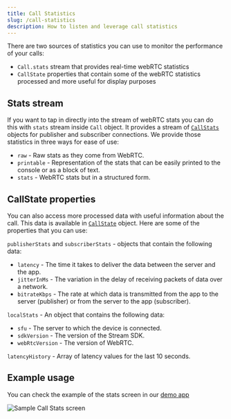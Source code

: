 ```yaml
---
title: Call Statistics
slug: /call-statistics
description: How to listen and leverage call statistics
---
```


There are two sources of statistics you can use to monitor the performance of your calls:
- `Call.stats` stream that provides real-time webRTC statistics
- `CallState` properties that contain some of the webRTC statistics processed and more useful for display purposes

## Stats stream

If you want to tap in directly into the stream of webRTC stats you can do this with `stats` stream inside `Call` object. It provides a stream of [`CallStats`](https://github.com/GetStream/stream-video-flutter/blob/main/packages/stream_video/lib/src/models/call_stats.dart) objects for publisher and subscriber connections.
We provide those statistics in three ways for ease of use:

* `raw` - Raw stats as they come from WebRTC.
* `printable` - Representation of the stats that can be easily printed to the console or as a block of text.
* `stats` - WebRTC stats but in a structured form.

## CallState properties

You can also access more processed data with useful information about the call. This data is available in [`CallState`](https://github.com/GetStream/stream-video-flutter/blob/main/packages/stream_video/lib/src/call_state.dart) object. Here are some of the properties that you can use:

`publisherStats` and `subscriberStats` - objects that contain the following data:

* `latency` - The time it takes to deliver the data between the server and the app.
* `jitterInMs` -  The variation in the delay of receiving packets of data over a network.
* `bitrateKbps` - The rate at which data is transmitted from the app to the server (publisher) or from the server to the app (subscriber).

`localStats` - An object that contains the following data:

* `sfu` - The server to which the device is connected.
* `sdkVersion` - The version of the Stream SDK.
* `webRtcVersion` - The version of WebRTC.

`latencyHistory` - Array of latency values for the last 10 seconds.

## Example usage

You can check the example of the stats screen in our [demo app](https://github.com/GetStream/stream-video-flutter/blob/main/dogfooding/lib/screens/call_stats_screen.dart)

![Sample Call Stats screen](../assets/core_concepts/stats_screen.jpeg)

